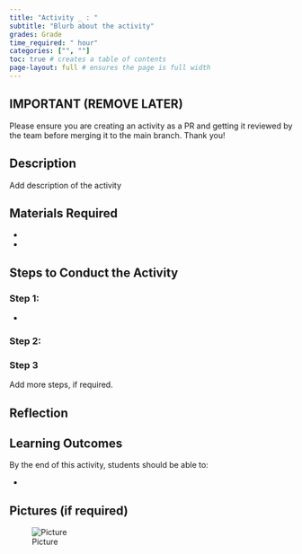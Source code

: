 ```yaml
---
title: "Activity _ : "
subtitle: "Blurb about the activity"
grades: Grade
time_required: " hour"
categories: ["", ""]
toc: true # creates a table of contents
page-layout: full # ensures the page is full width
---
```


## IMPORTANT (REMOVE LATER)

Please ensure you are creating an activity as a PR and getting it reviewed by the team before merging it to the main branch. Thank you!

## Description

Add description of the activity

## Materials Required

-
-

## Steps to Conduct the Activity

### Step 1:

- 

### Step 2:


### Step 3

Add more steps, if required.

## Reflection

## Learning Outcomes

By the end of this activity, students should be able to:

-

## Pictures (if required)

![Picture](link to the picture)

